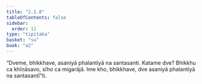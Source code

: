 ```yaml
---
title: "2.1.8"
tableOfContents: false
sidebar:
  order: 11
type: "tipitaka"
basket: "su"
book: "a2"
---
```



<DynamicBreadcrumb />

<Division number="60" book="a2">

<Paragraph number="136" book="a2">
“Dveme, bhikkhave, asaniyā phalantiyā na santasanti. Katame dve? Bhikkhu ca khīṇāsavo, sīho ca migarājā. Ime kho, bhikkhave, dve asaniyā phalantiyā na santasantī”ti.
</Paragraph>
</Division>